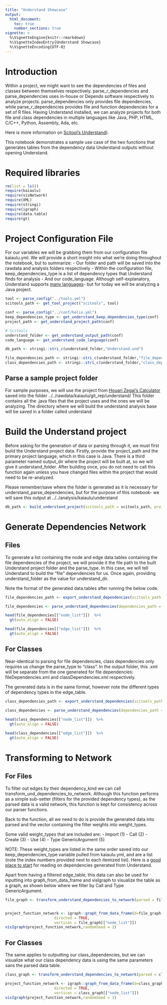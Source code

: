 ```yaml
---
title: "Understand Showcase"
output: 
  html_document:
    toc: true
    number_sections: true
vignette: >
  %\VignetteEngine{knitr::rmarkdown}
  %\VignetteIndexEntry{Understand Showcase}
  %\VignetteEncoding{UTF-8}
---
```



# Introduction

Within a project, we might want to see the dependencies of files and classes between themselves respectively. parse_r_dependencies and parse_dependencies uses in-house or Depends software respectively to analyze projects. parse_dependencies only provides file dependencies, while parse_r_dependencies provides file and function dependencies for a set of R files. Having Understand installed, we can analyze projects for both file and class dependencies in multiple languages like Java, PHP, HTML, C/C++, Python, Assembly, Ada, etc.

Here is more information on [Scitool's Understand](https://scitools.com)).

This notebook demonstrates a sample use case of the two functions that generates tables from the dependency data Understand outputs without opening Understand.


# Required libraries

```r
rm(list = ls())
require(kaiaulu)
require(visNetwork)
require(XML)
require(stringi)
require(igraph)
require(data.table)
require(gt)
```

# Project Configuration File
For our variables we will be grabbing them from our configuration file kaiaulu.yml. We will provide a short insight into what we're doing throughout the notebook, but to summarize:
- Our folder and path will be saved into the rawdata and analysis folders respectively
- Within the configuration file, keep_dependencies_type is a list of dependency types that Understand finds for analysis
- And our code_language. Although self-explanatory, Understand supports [many languages](https://support.scitools.com/support/solutions/articles/70000582794-supported-languages)- but for today we will be analyzing a Java project.

```r
tool <- parse_config("../tools.yml")
scitools_path <- get_tool_project("scitools", tool)

conf <- parse_config("../conf/helix.yml")
keep_dependencies_type <- get_understand_keep_dependencies_type(conf)
project_path <- get_understand_project_path(conf)

# Scitools
understand_folder <- get_understand_output_path(conf)
code_language <- get_understand_code_language(conf)

db_path <- stringi::stri_c(understand_folder,"Understand.und")

file_dependencies_path <- stringi::stri_c(understand_folder,"file_dependencies.xml")
class_dependencies_path <- stringi::stri_c(understand_folder,"class_dependencies.xml")
```

## Parse a sample project folder

For sample purposes, we will use the project from [Houari Zegai's Calculator](https://github.com/HouariZegai/Calculator) saved into the folder ../../rawdata/kaiaulu/git_rep/understand/ This folder contains all the .java files that the project uses and the ones we will be analyzing. The directory where we will build the understand analysis base will be saved in a folder called understand

# Build the Understand project

Before asking for the generation of data or parsing through it, we must first build the Understand project data. Firstly, provide the project_path and the primary project language, which in this case is Java. There is a third parameter named output_dir where the project will be built at, so we will give it understand_folder. After building once, you do not need to call this function again unless you have changed files within the project that would need to be re-analyzed.

Please remember/save where the folder is generated as it is necessary for understand_parse_dependencies, but for the purpose of this notebook- we will save this output at ../../analysis/kaiaulu/understand

```r
db_path <- build_understand_project(scitools_path = scitools_path, project_path = project_path, language = code_language, output_dir = understand_folder)
```

# Generate Dependencies Network

## Files

To generate a list containing the node and edge data.tables containing the file dependencies of the project, we will provide it the file path to the built Understand project folder and the parse_type. In this case, we will tell Understand to build the "file" dependencies for us. Once again, providing understand_folder as the value for understand_dir.

Note the format of the generated data.tables after running the below code.

```r
file_dependencies_path <- export_understand_dependencies(scitools_path = scitools_path, db_filepath = db_path, parse_type = "file", output_filepath = file_dependencies_path)
```


```r
file_dependencies <- parse_understand_dependencies(dependencies_path = file_dependencies_path)

head(file_dependencies[["node_list"]])  %>%
  gt(auto_align = FALSE)
```

```r
head(file_dependencies[["edge_list"]])  %>%
  gt(auto_align = FALSE)
```


## For Classes

Near-identical to parsing for file dependencies, class dependencies only requires us change the parse_type to "class". In the output folder, this .xml will be separate from the one generated for file dependencies: fileDependencies.xml and classDependencies.xml respectively.

The generated data is in the same format, however note the different types of dependency types in the edge_table.

```r
class_dependencies_path <- export_understand_dependencies(scitools_path = scitools_path, db_filepath = db_path, parse_type = "file", output_filepath = class_dependencies_path)
```


```r
class_dependencies <- parse_understand_dependencies(dependencies_path = class_dependencies_path)
                                                   
head(class_dependencies[["node_list"]])  %>%
  gt(auto_align = FALSE)
```

```r
head(class_dependencies[["edge_list"]])  %>%
  gt(auto_align = FALSE)
```


# Transforming to Network
## For Files

To filter out edges by their dependency_kind we can call transform_und_dependencies_to_network. Although this function performs as a simple sub-setter (filters for the provided dependency types), as the parsed data is a valid network, this function is kept for consistency across our parser functions.

Back to the function, all we need to do is provide the generated data into parsed and the vector containing the filter weights into weight_types.

Some valid weight_types that are included are:
- Import (1)
- Call (2)
- Create (3)
- Use (4)
- Type GenericArgument (5)

NOTE: These weight_types are listed in the same order saved into our keep_dependencies_type variable pulled from kaiaulu.yml, and are a list (note the index numbers provided next to each itemized list). Here is a [good place to start](https://documentation.scitools.com/pdf/understand.pdf) for reading on dependencies generated from Understand.
 
Apart from having a filtered edge_table, this data can also be used for inputting into graph_from_data_frame and visIgraph to visualize the table as a graph, as shown below where we filter by Call and Type GenericArgument.

```r
file_graph <- transform_understand_dependencies_to_network(parsed = file_dependencies, weight_types = c(keep_dependencies_type[2], keep_dependencies_type[5]))


project_function_network <- igraph::graph_from_data_frame(d=file_graph[["edge_list"]], 
                      directed = TRUE,
                      vertices = file_graph[["node_list"]])
visIgraph(project_function_network,randomSeed = 1)
```


## For Classes

The same applies to outputting our class_dependencies, but we can visualize what our class dependency data is using the same parameters sans the parsed data table.

```r
class_graph <- transform_understand_dependencies_to_network(parsed = class_dependencies, weight_types = c(keep_dependencies_type[2], keep_dependencies_type[5]))

project_function_network <- igraph::graph_from_data_frame(d=class_graph[["edge_list"]], 
                      directed = TRUE,
                      vertices = class_graph[["node_list"]])
visIgraph(project_function_network,randomSeed = 1)
```

